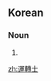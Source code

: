 {{also|運転士}}
==Korean==
{{ko-hanjatab}}

===Noun===
{{ko-noun|hj|hangeul=운전사}}

# {{hanja form of|운전사|[[driver]] (person)}}

[[zh:運轉士]]